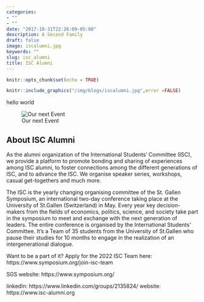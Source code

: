 ```yaml
---
categories:
- ""
- ""
date: "2017-10-31T22:26:09-05:00"
description: A Second Family
draft: false
image: iscalumni.jpg
keywords: ""
slug: isc_alumni
title: ISC Alumni
---
```


```r
knitr::opts_chunk$set(echo = TRUE)
```


```r
knitr::include_graphics("/img/blogs/iscalumni.jpg",error =FALSE)

```


hello world

![Our next Event](C:/Users/xenia/OneDrive/Desktop/my_beautiful_webiste/static/img/blogs/alumnilogo.jpg)

## About ISC Alumni

As the alumni organization of the International Students' Committee (ISC), we provide a platform to promote bonding and sharing of experiences among ISC alumni, to foster connections among the different generations of ISC, and to advance the ISC. We organise speaker series, workshops, casual get-togethers and much more.

The ISC is the yearly changing organising committee of the St. Gallen Symposium, an international two-day conference taking place at the University of St.Gallen (Switzerland) in May. Every year key decision-makers from the fields of economics, politics, science, and society take part in the symposium to meet and exchange with the next generation of leaders. The entire conference is organised by the International Students' Committee. It's a Team of 35 students from the University of St.Gallen who pause their studies for 10 months to engage in the realization of an intergenerational dialogue.

Want to be a part of it? Apply for the 2022 ISC Team here: https://www.symposium.org/join-isc-team

SGS website: https://www.symposium.org/

linkedIn: https://www.linkedin.com/groups/2135824/
website: https://www.isc-alumni.org


